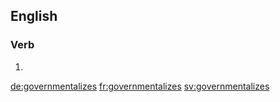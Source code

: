 ==English==

===Verb===
{{head|en|verb form}}

# {{en-third-person singular of|governmentalize}}

[[de:governmentalizes]]
[[fr:governmentalizes]]
[[sv:governmentalizes]]